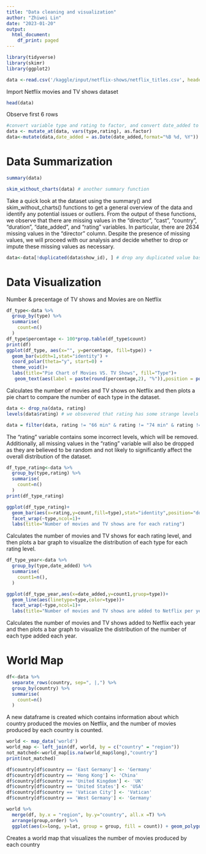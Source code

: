 ```yaml
---
title: "Data cleaning and visualization"
author: "Zhiwei Lin"
date: "2023-01-20"
output:
  html_document:
    df_print: paged
---
```


```r
library(tidyverse)
library(skimr)
library(ggplot2)
```


```r
data <-read.csv('/kaggle/input/netflix-shows/netflix_titles.csv', header =T, na.string=c("","NA"))
```
Import Netflix movies and TV shows dataset

```r
head(data) 
```
Observe first 6 rows

```r
#convert variable type and rating to factor, and convert date_added to date variable 
data <- mutate_at(data, vars(type,rating), as.factor) 
data<-mutate(data,date_added = as.Date(date_added,format="%B %d, %Y"))

```

# Data Summarization
```r
summary(data)
```
```r
skim_without_charts(data) # another summary function
```
Take a quick look at the dataset using the summary() and skim_without_charts() functions to get a general overview of the data and identify any potential issues or outliers. From the output of these functions, we observe that there are missing values in the "director", "cast", "country", "duration", "date_added", and "rating" variables. In particular, there are 2634 missing values in the "director" column. Despite the presence of missing values, we will proceed with our analysis and decide whether to drop or impute these missing values as necessary.

```r
data<-data[!duplicated(data$show_id), ] # drop any duplicated value based on show_id
```

# Data Visualization
Number & precentage of TV shows and Movies are on Netflix
```r
df_type<-data %>% 
  group_by(type) %>% 
  summarise(
    count=n()
  )
df_type$percentage <- 100*prop.table(df_type$count)
print(df)
ggplot(df_type, aes(x="", y=percentage, fill=type)) +
  geom_bar(width=1,stat="identity") +
  coord_polar(theta="y", start=0) +
  theme_void()+
  labs(title="Pie Chart of Movies VS. TV Shows", fill="Type")+
   geom_text(aes(label = paste(round(percentage,2), "%")),position = position_stack(vjust = 0.5),color = "black")
```

Calculates the number of movies and TV shows on Netflix and then plots a pie chart to compare the number of each type in the dataset.

```r
data <- drop_na(data, rating)
levels(data$rating) # we obsevered that rating has some strange levels such as 66mins, 74mins and 84 mins. These levels are likely to be duration of movies instead of the rating. Hence, these values will be deleted
```
```r
data = filter(data, rating != "66 min" & rating != "74 min" & rating != "84 min")
```
The "rating" variable contains some incorrect levels, which will be removed. Additionally, all missing values in the "rating" variable will also be dropped as they are believed to be random and not likely to significantly affect the overall distribution of the dataset.

```r
df_type_rating<-data %>% 
  group_by(type,rating) %>% 
  summarise(
    count=n()
  )
print(df_type_rating)

ggplot(df_type_rating)+
  geom_bar(aes(x=rating,y=count,fill=type),stat="identity",position="dodge")+
  facet_wrap(~type,ncol=1)+
  labs(title="Number of movies and TV shows are for each rating")

```
Calculates the number of movies and TV shows for each rating level, and then plots a bar graph to visualize the distribution of each type for each rating level.

```r
df_type_year<-data %>% 
  group_by(type,date_added) %>% 
  summarise(
    count1=n(),
  )

ggplot(df_type_year,aes(x=date_added,y=count1,gruop=type))+
  geom_line(aes(linetype=type,color=type))+
  facet_wrap(~type,ncol=1)+
  labs(title="Number of movies and TV shows are added to Netflix per year")
```
Calculates the number of movies and TV shows added to Netflix each year and then plots a bar graph to visualize the distribution of the number of each type added each year.


# World Map
```r
df<-data %>% 
  separate_rows(country, sep=", |,") %>% 
  group_by(country) %>% 
  summarise(
    count=n()
  )
```
A new dataframe is created which contains information about which country produced the movies on Netflix, and the number of movies produced by each country is counted.

```r
world <- map_data('world')
world_map <- left_join(df, world, by = c("country" = "region"))
not_matched<-world_map[is.na(world_map$long),"country"]
print(not_matched)
```
```r
df$country[df$country == 'East Germany'] <- 'Germany'
df$country[df$country == 'Hong Kong'] <- 'China'
df$country[df$country == 'United Kingdom'] <- 'UK'
df$country[df$country == 'United States'] <- 'USA'
df$country[df$country == 'Vatican City'] <- 'Vatican'
df$country[df$country == 'West Germany'] <- 'Germany'
```


```r
world %>% 
  merge(df, by.x = "region", by.y="country", all.x =T) %>% 
  arrange(group,order) %>% 
  ggplot(aes(x=long, y=lat, group = group, fill = count)) + geom_polygon()
```
Creates a world map that visualizes the number of movies produced by each country
